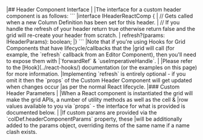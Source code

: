 <framework-specific-section frameworks="react">
|## Header Component Interface
|
|The interface for a custom header component is as follows:
</framework-specific-section>

<framework-specific-section frameworks="react">
```
|interface IHeaderReactComp {
|    // Gets called when a new Column Definition has been set for this header.
|    // If you handle the refresh of your header return true otherwise return false and the grid will re-create your header from scratch.
|    refresh?(params: IHeaderParams): boolean;
|}
```
</framework-specific-section>

<framework-specific-section frameworks="react">
<note>
|Note that if you're using Hooks for Grid Components that have lifecycle/callbacks that the
|grid will call (for example, the `refresh` callback from an Editor Component), then you'll need to expose them with
|`forwardRef` & `useImperativeHandle`.
|
|Please refer to the [Hook](../react-hooks/) documentation (or the examples on this page) for more information.
</note>
</framework-specific-section>

<framework-specific-section frameworks="react">
<note>
|Implementing `refresh` is entirely optional - if you omit it then the `props` of the Custom Header Component will get updated when changes occur 
|as per the normal React lifecycle.
</note>
</framework-specific-section>

<framework-specific-section frameworks="react">
|### Custom Header Parameters
|
|When a React component is instantiated the grid will make the grid APIs, a number of utility methods as well as the cell &
|row values available to you via `props` - the interface for what is provided is documented below.
|
|If custom params are provided via the `colDef.headerComponentParams` property, these
|will be additionally added to the params object, overriding items of the same name if a name clash exists.
</framework-specific-section>